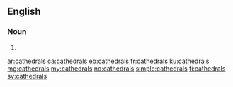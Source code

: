 ==English==

===Noun===
{{head|en|plural}}

# {{plural of|cathedral|lang=en}}

[[ar:cathedrals]]
[[ca:cathedrals]]
[[eo:cathedrals]]
[[fr:cathedrals]]
[[ku:cathedrals]]
[[mg:cathedrals]]
[[my:cathedrals]]
[[no:cathedrals]]
[[simple:cathedrals]]
[[fi:cathedrals]]
[[sv:cathedrals]]